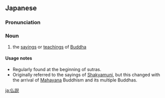 ==Japanese==
{{ja-kanjitab|ぶつ|k1=ぶっ|せつ|yomi=o}}

===Pronunciation===
{{ja-pron|ぶっせつ|y=o}}

===Noun===
{{ja-noun|ぶっせつ}}

# the [[saying]]s or [[teaching]]s of [[Buddha]]

====Usage notes====
* Regularly found at the beginning of sutras.
* Originally referred to the sayings of [[Shakyamuni]], but this changed with the arrival of [[Mahayana]] Buddhism and its multiple Buddhas.

[[ja:仏説]]